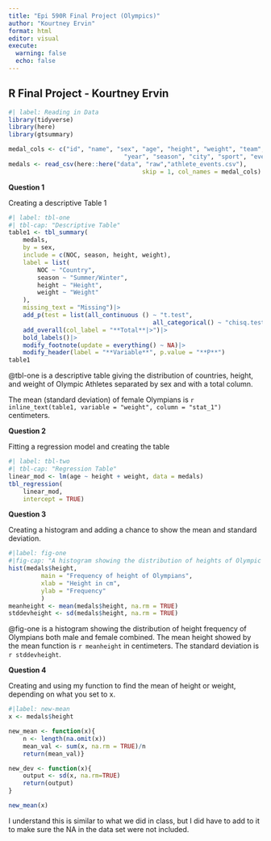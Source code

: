 ```yaml
---
title: "Epi 590R Final Project (Olympics)"
author: "Kourtney Ervin"
format: html
editor: visual
execute: 
  warning: false
  echo: false
---
```


## R Final Project - Kourtney Ervin

```r
#| label: Reading in Data
library(tidyverse)
library(here)
library(gtsummary)

medal_cols <- c("id", "name", "sex", "age", "height", "weight", "team", "NOC", "games",
								"year", "season", "city", "sport", "event", "medal")
medals <- read_csv(here::here("data", "raw","athlete_events.csv"),
									 skip = 1, col_names = medal_cols)
```

**Question 1**

Creating a descriptive Table 1

```r
#| label: tbl-one
#| tbl-cap: "Descriptive Table"
table1 <- tbl_summary(
	medals,
	by = sex,
	include = c(NOC, season, height, weight),
	label = list(
		NOC ~ "Country",
		season ~ "Summer/Winter",
		height ~ "Height",
		weight ~ "Weight"
	),
	missing_text = "Missing")|>
	add_p(test = list(all_continuous () ~ "t.test",
										all_categorical() ~ "chisq.test"))|>
	add_overall(col_label = "**Total**|>")|>
	bold_labels()|>
	modify_footnote(update = everything() ~ NA)|>
	modify_header(label = "**Variable**", p.value = "**P**")
table1
```

@tbl-one is a descriptive table giving the distribution of countries, height, and weight of Olympic Athletes separated by sex and with a total column.

The mean (standard deviation) of female Olympians is `r inline_text(table1, variable = "weight", column = "stat_1")` centimeters.

**Question 2**

Fitting a regression model and creating the table

```r
#| label: tbl-two
#| tbl-cap: "Regression Table"
linear_mod <- lm(age ~ height + weight, data = medals)
tbl_regression(
	linear_mod,
	intercept = TRUE)
```

**Question 3**

Creating a histogram and adding a chance to show the mean and standard deviation.

```r
#|label: fig-one
#|fig-cap: "A histogram showing the distribution of heights of Olympic athletes, both male and female"
hist(medals$height,
		 main = "Frequency of height of Olympians",
		 xlab = "Height in cm",
		 ylab = "Frequency"
		 )
meanheight <- mean(medals$height, na.rm = TRUE)
stddevheight <- sd(medals$height, na.rm = TRUE)
```

@fig-one is a histogram showing the distribution of height frequency of Olympians both male and female combined. 
The mean height showed by the mean function is `r meanheight` in centimeters. The standard deviation is `r stddevheight`.

**Question 4**

Creating and using my function to find the mean of height or weight, depending on what you set to x.

```r
#|label: new-mean
x <- medals$height

new_mean <- function(x){
	n <- length(na.omit(x))
	mean_val <- sum(x, na.rm = TRUE)/n
	return(mean_val)}

new_dev <- function(x){
	output <- sd(x, na.rm=TRUE)
	return(output)
}

new_mean(x)
```

I understand this is similar to what we did in class, but I did have to add to it to make sure the NA in the data set were not included.
